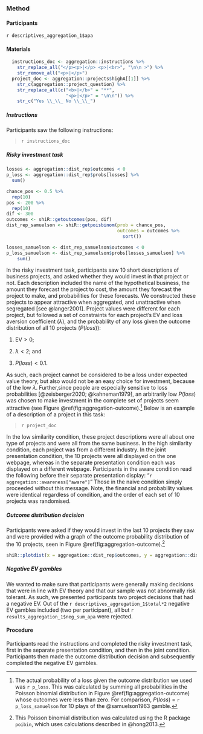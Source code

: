 ### Method

#### Participants

`r descriptives_aggregation_1$apa`

#### Materials

```r
  instructions_doc <- aggregation::instructions %>% 
    str_replace_all("</p><p>|</p> <p>|<br>", "\n\n >") %>% 
    str_remove_all("<p>|</p>")
  project_doc <- aggregation::projects$highA[[1]] %>% 
    str_c(aggregation::project_question) %>% 
    str_replace_all(c("<b>|</b>" = "**",
                      "<p>|</p>" = "\n\n")) %>% 
    str_c("Yes \\_\\_ No \\_\\_")
```

##### Instructions

Participants saw the following instructions:

> `r instructions_doc`

##### Risky investment task

```r
losses <- aggregation::dist_rep$outcomes < 0 
p_loss <- aggregation::dist_rep$probs[losses] %>% 
  sum()

chance_pos <- 0.5 %>% 
  rep(10)
pos <- 200 %>% 
  rep(10)
dif <- 300
outcomes <- shiR::getoutcomes(pos, dif)
dist_rep_samuelson <- shiR::getpoisbinom(prob = chance_pos,
                                         outcomes = outcomes %>% 
                                           sort())

losses_samuelson <- dist_rep_samuelson$outcomes < 0 
p_loss_samuelson <- dist_rep_samuelson$probs[losses_samuelson] %>%
    sum()
```

In the risky investment task, participants saw 10 short descriptions of business projects, and asked whether they would invest in that project or not. Each description included the name of the hypothetical business, the amount they forecast the project to cost, the amount they forecast the project to make, and probabilities for these forecasts. We constructed these projects to appear attractive when aggregated, and unattractive when segregated [see @langer2001]. Project values were different for each project, but followed a set of constraints for each project's EV and loss aversion coefficient ($\lambda$), and the probability of any loss given the outcome distribution of all 10 projects ($P(loss)$):

1.  $\text{EV} > 0$;

2.  $\lambda < 2$; and

3.  $P(loss) < 0.1$.

As such, each project cannot be considered to be a loss under expected value theory, but also would not be an easy choice for investment, because of the low $\lambda$. Further,since people are especially sensitive to loss probabilities [@zeisberger2020; @kahneman1979], an arbitrarily low $P(loss)$ was chosen to make investment in the complete set of projects seem attractive (see Figure\ \@ref(fig:aggregation-outcome).[^5] Below is an example of a description of a project in this task:

[^5]:  The actual probability of a loss given the outcome distribution we used was `r p_loss`. This was calculated by summing all probabilities in the Poisson binomial distribution in Figure\ \@ref(fig:aggregation-outcome) whose outcomes were less than zero. For comparison, $P(loss)$ = `r p_loss_samuelson` for 10 plays of the @samuelson1963 gamble.

> `r project_doc`

In the low similarity condition, these project descriptions were all about one type of projects and were all from the same business. In the high similarity condition, each project was from a different industry. In the joint presentation condition, the 10 projects were all displayed on the one webpage, whereas in the separate presentation condition each was displayed on a different webpage. Participants in the aware condition read the following before their separate presentation display: "`r aggregation::awareness["aware"]`" Those in the naive condition simply proceeded without this message. Note, the financial and probability values were identical regardless of condition, and the order of each set of 10 projects was randomised.

##### Outcome distribution decision

Participants were asked if they would invest in the last 10 projects they saw and were provided with a graph of the outcome probability distribution of the 10 projects, seen in Figure\ \@ref(fig:aggregation-outcome).[^6]

[^6]:  This Poisson binomial distribution was calculated using the R package `poibin`, which uses calculations described in @hong2013.

```r
shiR::plotdist(x = aggregation::dist_rep$outcomes, y = aggregation::dist_rep$probs, xlab = "Outcome ($ million)")
```

##### Negative EV gambles

We wanted to make sure that participants were generally making decisions that were in line with EV theory and that our sample was not abnormally risk tolerant. As such, we presented participants two project decisions that had a negative EV. Out of the `r descriptives_aggregation_1$total*2` negative EV gambles included (two per participant), all but `r results_aggregation_1$neg_sum_apa` were rejected.

#### Procedure

Participants read the instructions and completed the risky investment task, first in the separate presentation condition, and then in the joint condition. Participants then made the outcome distribution decision and subsequently completed the negative EV gambles.

